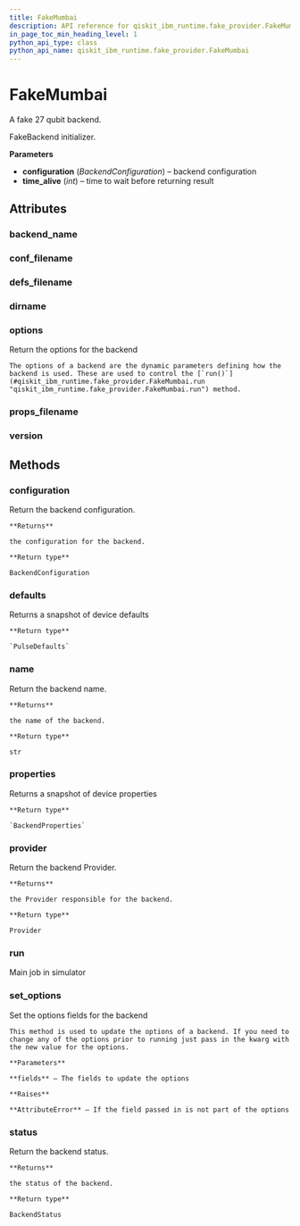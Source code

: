 ```yaml
---
title: FakeMumbai
description: API reference for qiskit_ibm_runtime.fake_provider.FakeMumbai
in_page_toc_min_heading_level: 1
python_api_type: class
python_api_name: qiskit_ibm_runtime.fake_provider.FakeMumbai
---
```


# FakeMumbai

<Class id="qiskit_ibm_runtime.fake_provider.FakeMumbai" isDedicatedPage={true} github="https://github.com/Qiskit/qiskit-ibm-runtime/tree/stable/0.20/qiskit_ibm_runtime/fake_provider/backends/mumbai/fake_mumbai.py#L31-L38" signature="FakeMumbai" modifiers="class">
  A fake 27 qubit backend.

  FakeBackend initializer.

  **Parameters**

  *   **configuration** (*BackendConfiguration*) – backend configuration
  *   **time\_alive** (*int*) – time to wait before returning result

  ## Attributes

  ### backend\_name

  <Attribute id="qiskit_ibm_runtime.fake_provider.FakeMumbai.backend_name" attributeValue="'fake_mumbai'" />

  ### conf\_filename

  <Attribute id="qiskit_ibm_runtime.fake_provider.FakeMumbai.conf_filename" attributeValue="'conf_mumbai.json'" />

  ### defs\_filename

  <Attribute id="qiskit_ibm_runtime.fake_provider.FakeMumbai.defs_filename" attributeValue="'defs_mumbai.json'" />

  ### dirname

  <Attribute id="qiskit_ibm_runtime.fake_provider.FakeMumbai.dirname" attributeValue="'/home/runner/work/qiskit-ibm-runtime/qiskit-ibm-runtime/qiskit_ibm_runtime/fake_provider/backends/mumbai'" />

  ### options

  <Attribute id="qiskit_ibm_runtime.fake_provider.FakeMumbai.options">
    Return the options for the backend

    The options of a backend are the dynamic parameters defining how the backend is used. These are used to control the [`run()`](#qiskit_ibm_runtime.fake_provider.FakeMumbai.run "qiskit_ibm_runtime.fake_provider.FakeMumbai.run") method.
  </Attribute>

  ### props\_filename

  <Attribute id="qiskit_ibm_runtime.fake_provider.FakeMumbai.props_filename" attributeValue="'props_mumbai.json'" />

  ### version

  <Attribute id="qiskit_ibm_runtime.fake_provider.FakeMumbai.version" attributeValue="1" />

  ## Methods

  ### configuration

  <Function id="qiskit_ibm_runtime.fake_provider.FakeMumbai.configuration" signature="configuration()">
    Return the backend configuration.

    **Returns**

    the configuration for the backend.

    **Return type**

    BackendConfiguration
  </Function>

  ### defaults

  <Function id="qiskit_ibm_runtime.fake_provider.FakeMumbai.defaults" github="https://github.com/Qiskit/qiskit-ibm-runtime/tree/stable/0.20/qiskit_ibm_runtime/fake_provider/fake_pulse_backend.py#L29-L33" signature="defaults()">
    Returns a snapshot of device defaults

    **Return type**

    `PulseDefaults`
  </Function>

  ### name

  <Function id="qiskit_ibm_runtime.fake_provider.FakeMumbai.name" signature="name()">
    Return the backend name.

    **Returns**

    the name of the backend.

    **Return type**

    str
  </Function>

  ### properties

  <Function id="qiskit_ibm_runtime.fake_provider.FakeMumbai.properties" github="https://github.com/Qiskit/qiskit-ibm-runtime/tree/stable/0.20/qiskit_ibm_runtime/fake_provider/fake_qasm_backend.py#L44-L48" signature="properties()">
    Returns a snapshot of device properties

    **Return type**

    `BackendProperties`
  </Function>

  ### provider

  <Function id="qiskit_ibm_runtime.fake_provider.FakeMumbai.provider" signature="provider()">
    Return the backend Provider.

    **Returns**

    the Provider responsible for the backend.

    **Return type**

    Provider
  </Function>

  ### run

  <Function id="qiskit_ibm_runtime.fake_provider.FakeMumbai.run" github="https://github.com/Qiskit/qiskit-ibm-runtime/tree/stable/0.20/qiskit_ibm_runtime/fake_provider/fake_backend.py#L545-L574" signature="run(run_input, **kwargs)">
    Main job in simulator
  </Function>

  ### set\_options

  <Function id="qiskit_ibm_runtime.fake_provider.FakeMumbai.set_options" signature="set_options(**fields)">
    Set the options fields for the backend

    This method is used to update the options of a backend. If you need to change any of the options prior to running just pass in the kwarg with the new value for the options.

    **Parameters**

    **fields** – The fields to update the options

    **Raises**

    **AttributeError** – If the field passed in is not part of the options
  </Function>

  ### status

  <Function id="qiskit_ibm_runtime.fake_provider.FakeMumbai.status" signature="status()">
    Return the backend status.

    **Returns**

    the status of the backend.

    **Return type**

    BackendStatus
  </Function>
</Class>

